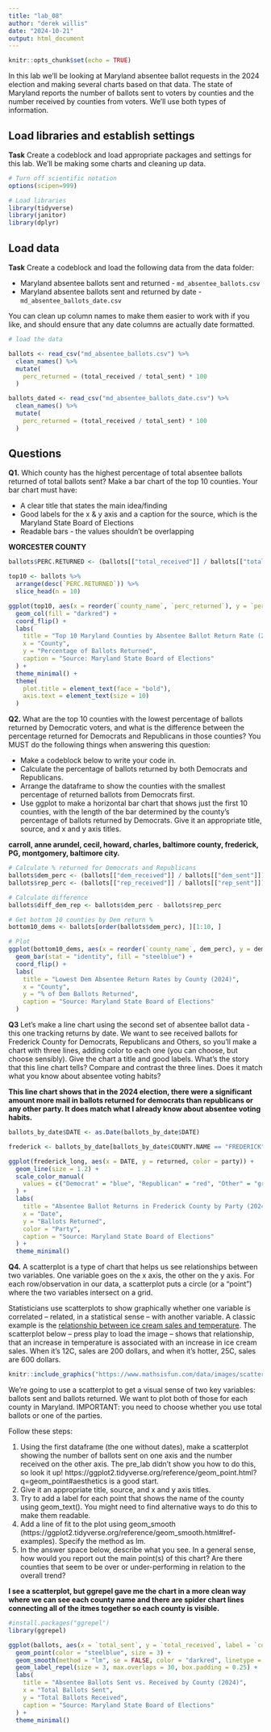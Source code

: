 ```yaml
---
title: "lab_08"
author: "derek willis"
date: "2024-10-21"
output: html_document
---
```


```r
knitr::opts_chunk$set(echo = TRUE)
```

In this lab we'll be looking at Maryland absentee ballot requests in the 2024 election and making several charts based on that data. The state of Maryland reports the number of ballots sent to voters by counties and the number received by counties from voters. We'll use both types of information.

## Load libraries and establish settings

**Task** Create a codeblock and load appropriate packages and settings for this lab. We'll be making some charts and cleaning up data.

```r
# Turn off scientific notation
options(scipen=999)

# Load libraries
library(tidyverse)
library(janitor)
library(dplyr)
```

## Load data

**Task** Create a codeblock and load the following data from the data folder:

-   Maryland absentee ballots sent and returned - `md_absentee_ballots.csv`
-   Maryland absentee ballots sent and returned by date - `md_absentee_ballots_date.csv`

You can clean up column names to make them easier to work with if you like, and should ensure that any date columns are actually date formatted.

```r
# load the data

ballots <- read_csv("md_absentee_ballots.csv") %>%
  clean_names() %>%
  mutate(
    perc_returned = (total_received / total_sent) * 100
  )

ballots_dated <- read_csv("md_absentee_ballots_date.csv") %>%
  clean_names() %>%
  mutate(
    perc_returned = (total_received / total_sent) * 100
  )
```

## Questions

**Q1.** Which county has the highest percentage of total absentee ballots returned of total ballots sent? Make a bar chart of the top 10 counties. Your bar chart must have:

-   A clear title that states the main idea/finding
-   Good labels for the x & y axis and a caption for the source, which is the Maryland State Board of Elections
-   Readable bars - the values shouldn't be overlapping

**WORCESTER COUNTY** 

```r
ballots$PERC.RETURNED <- (ballots[["total_received"]] / ballots[["total_sent"]]) * 100

top10 <- ballots %>%
  arrange(desc(`PERC.RETURNED`)) %>%
  slice_head(n = 10)

ggplot(top10, aes(x = reorder(`county_name`, `perc_returned`), y = `perc_returned`)) +
  geom_col(fill = "darkred") +
  coord_flip() +
  labs(
    title = "Top 10 Maryland Counties by Absentee Ballot Return Rate (2024)",
    x = "County",
    y = "Percentage of Ballots Returned",
    caption = "Source: Maryland State Board of Elections"
  ) +
  theme_minimal() +
  theme(
    plot.title = element_text(face = "bold"),
    axis.text = element_text(size = 10)
  )

```

**Q2.** What are the top 10 counties with the lowest percentage of ballots returned by Democratic voters, and what is the difference between the percentage returned for Democrats and Republicans in those counties? You MUST do the following things when answering this question:

-   Make a codeblock below to write your code in.
-   Calculate the percentage of ballots returned by both Democrats and Republicans.
-   Arrange the dataframe to show the counties with the smallest percentage of returned ballots from Democrats first.
-   Use ggplot to make a horizontal bar chart that shows just the first 10 counties, with the length of the bar determined by the county's percentage of ballots returned by Democrats. Give it an appropriate title, source, and x and y axis titles.

**carroll, anne arundel, cecil, howard, charles, baltimore county, frederick, PG, montgomery, baltimore city.**

```r
# Calculate % returned for Democrats and Republicans
ballots$dem_perc <- (ballots[["dem_received"]] / ballots[["dem_sent"]]) * 100
ballots$rep_perc <- (ballots[["rep_received"]] / ballots[["rep_sent"]]) * 100

# Calculate difference
ballots$diff_dem_rep <- ballots$dem_perc - ballots$rep_perc

# Get bottom 10 counties by Dem return %
bottom10_dems <- ballots[order(ballots$dem_perc), ][1:10, ]

# Plot
ggplot(bottom10_dems, aes(x = reorder(`county_name`, dem_perc), y = dem_perc)) +
  geom_bar(stat = "identity", fill = "steelblue") +
  coord_flip() +
  labs(
    title = "Lowest Dem Absentee Return Rates by County (2024)",
    x = "County",
    y = "% of Dem Ballots Returned",
    caption = "Source: Maryland State Board of Elections"
  )

```
**Q3** Let's make a line chart using the second set of absentee ballot data - this one tracking returns by date. We want to see received ballots for Frederick County for Democrats, Republicans and Others, so you'll make a chart with three lines, adding color to each one (you can choose, but choose sensibly). Give the chart a title and good labels. What's the story that this line chart tells? Compare and contrast the three lines. Does it match what you know about absentee voting habits?

**This line chart shows that in the 2024 election, there were a significant amount more mail in ballots returned for democrats than republicans or any other party. It does match what I already know about absentee voting habits.** 

```r
ballots_by_date$DATE <- as.Date(ballots_by_date$DATE)

frederick <- ballots_by_date[ballots_by_date$COUNTY.NAME == "FREDERICK", ]

ggplot(frederick_long, aes(x = DATE, y = returned, color = party)) +
  geom_line(size = 1.2) +
  scale_color_manual(
    values = c("Democrat" = "blue", "Republican" = "red", "Other" = "gray40")
  ) +
  labs(
    title = "Absentee Ballot Returns in Frederick County by Party (2024)",
    x = "Date",
    y = "Ballots Returned",
    color = "Party",
    caption = "Source: Maryland State Board of Elections"
  ) +
  theme_minimal()
```
**Q4.** A scatterplot is a type of chart that helps us see relationships between two variables. One variable goes on the x axis, the other on the y axis. For each row/observation in our data, a scatterplot puts a circle (or a "point") where the two variables intersect on a grid.

Statisticians use scatterplots to show graphically whether one variable is correlated -- related, in a statistical sense -- with another variable. A classic example is the [relationship between ice cream sales and temperature](https://www.mathsisfun.com/data/scatter-xy-plots.html). The scatterplot below -- press play to load the image -- shows that relationship, that an increase in temperature is associated with an increase in ice cream sales. When it's 12C, sales are 200 dollars, and when it's hotter, 25C, sales are 600 dollars.

```r
knitr::include_graphics("https://www.mathsisfun.com/data/images/scatter-ice-cream1.svg")
```

We're going to use a scatterplot to get a visual sense of two key variables: ballots sent and ballots returned. We want to plot both of those for each county in Maryland. IMPORTANT: you need to choose whether you use total ballots or one of the parties.

Follow these steps:

1. Using the first dataframe (the one without dates), make a scatterplot showing the number of ballots sent on one axis and the number received on the other axis. The pre_lab didn't show you how to do this, so look it up! https://ggplot2.tidyverse.org/reference/geom_point.html?q=geom_point#aesthetics is a good start.
2. Give it an appropriate title, source, and x and y axis titles.
3. Try to add a label for each point that shows the name of the county using geom_text(). You might need to find alternative ways to do this to make them readable.
4. Add a line of fit to the plot using geom_smooth (https://ggplot2.tidyverse.org/reference/geom_smooth.html#ref-examples). Specify the method as lm.
5. In the answer space below, describe what you see. In a general sense, how would you report out the main point(s) of this chart? Are there counties that seem to be over or under-performing in relation to the overall trend?

**I see a scatterplot, but ggrepel gave me the chart in a more clean way where we can see each county name and there are spider chart lines connecting all of the itmes together so each county is visible.** 

```r
#install.packages("ggrepel")
library(ggrepel)

ggplot(ballots, aes(x = `total_sent`, y = `total_received`, label = `county_name`)) +
  geom_point(color = "steelblue", size = 3) +
  geom_smooth(method = "lm", se = FALSE, color = "darkred", linetype = "dashed", linewidth = 1) +
  geom_label_repel(size = 3, max.overlaps = 30, box.padding = 0.25) +
  labs(
    title = "Absentee Ballots Sent vs. Received by County (2024)",
    x = "Total Ballots Sent",
    y = "Total Ballots Received",
    caption = "Source: Maryland State Board of Elections"
  ) +
  theme_minimal()

```
